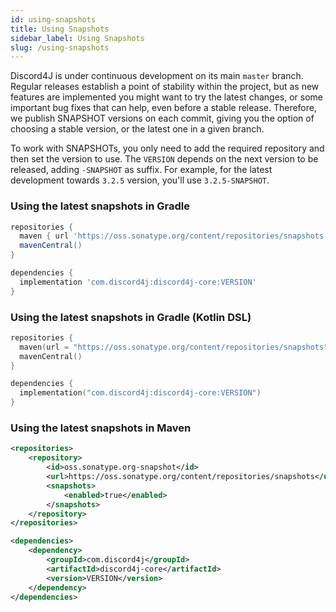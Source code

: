 ```yaml
---
id: using-snapshots
title: Using Snapshots
sidebar_label: Using Snapshots
slug: /using-snapshots
---
```


Discord4J is under continuous development on its main `master` branch. Regular releases establish a point of stability within the project, but as new features are implemented you might want to try the latest changes, or some important bug fixes that can help, even before a stable release. Therefore, we publish SNAPSHOT versions on each commit, giving you the option of choosing a stable version, or the latest one in a given branch.

To work with SNAPSHOTs, you only need to add the required repository and then set the version to use. The `VERSION` depends on the next version to be released, adding `-SNAPSHOT` as suffix. For example, for the latest development towards `3.2.5` version, you'll use `3.2.5-SNAPSHOT`.

### Using the latest snapshots in Gradle

```groovy
repositories {
  maven { url 'https://oss.sonatype.org/content/repositories/snapshots' }
  mavenCentral()
}

dependencies {
  implementation 'com.discord4j:discord4j-core:VERSION'
}
```

### Using the latest snapshots in Gradle (Kotlin DSL)

```kotlin
repositories {
  maven(url = "https://oss.sonatype.org/content/repositories/snapshots")
  mavenCentral()
}

dependencies {
  implementation("com.discord4j:discord4j-core:VERSION")
}
```

### Using the latest snapshots in Maven

```xml
<repositories>
    <repository>
        <id>oss.sonatype.org-snapshot</id>
        <url>https://oss.sonatype.org/content/repositories/snapshots</url>
        <snapshots>
            <enabled>true</enabled>
        </snapshots>
    </repository>
</repositories>

<dependencies>
    <dependency>
        <groupId>com.discord4j</groupId>
        <artifactId>discord4j-core</artifactId>
        <version>VERSION</version>
    </dependency>
</dependencies>
```
